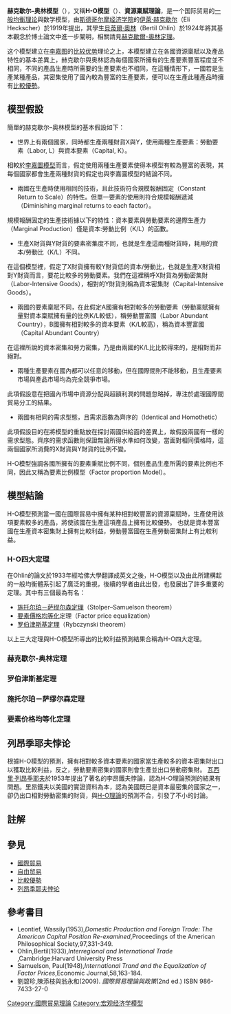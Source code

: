 {{Economics sidebar}}
{{國際貿易}}
'''赫克歇尔–奥林模型'''（{{lang-en|Heckscher–Ohlin model}}），又稱'''H-O模型'''（{{lang|en|H-O model}}）、'''資源稟賦理論'''，是一个国际贸易的[[一般均衡理论|一般均衡理论]]與数学模型，由[[斯德哥尔摩经济学院|斯德哥尔摩经济学院]]的[[伊萊·赫克歇尔|伊萊·赫克歇尔]]（Eli Heckscher）於1919年提出，其學生[[貝蒂爾·奧林|貝蒂爾·奧林]]（Bertil Ohlin）於1924年將其基本觀念於博士論文中進一步闡明，相關請見[[赫克歇爾-奧林定理|赫克歇爾-奧林定理]]。

这个模型建立在[[李嘉图|李嘉图]]的[[比较优势|比较优势]]理论之上，本模型建立在各國資源稟賦以及產品特性的基本差異上，赫克歇尔與奥林認為每個國家所擁有的生產要素豐富程度並不相同，不同的產品生產時所需要的生產要素也不相同，在這種情形下，一國若是生產某種產品，其密集使用了國內較為豐富的生產要素，便可以在生產此種產品時擁有[[比較優勢|比較優勢]]。

==模型假設==
簡單的赫克歇尔–奥林模型的基本假設如下：

*世界上有兩個國家，同時都生產兩種財貨X與Y，使用兩種生產要素：勞動要素（Labor, L）與資本要素（Capital, K）。
相較於[[比较优势|李嘉圖模型]]而言，假定使用兩種生產要素使得本模型有較為豐富的表現，其每個國家都會生產兩種財貨的假定也與李嘉圖模型的結論不同。
*兩國在生產時使用相同的技術，且此技術符合規模報酬固定（Constant Return to Scale）的特性。但單一要素的使用則符合規模報酬遞減（Diminishing marginal returns to each factor）。
規模報酬固定的生產技術據以下的特性：資本要素與勞動要素的邊際生產力（Marginal Production）僅是資本:勞動比例（K/L）的函數。
*生產X財貨與Y財貨的要素密集度不同，也就是生產這兩種財貨時，耗用的資本/勞動比（K/L）不同。
在這個模型裡，假定了X財貨擁有較Y財貨低的資本/勞動比，也就是生產X財貨相對Y財貨而言，要花比較多的勞動要素。我們在這裡稱呼X財貨為勞動密集財（Labor-Intensive Goods），相對的Y財貨則稱為資本密集財（Capital-Intensive Goods）。
*兩國的要素稟賦不同，在此假定A國擁有相對較多的勞動要素（勞動稟賦擁有量對資本稟賦擁有量的比例K/L較低），稱勞動豐富國（Labor Abundant Country），B國擁有相對較多的資本要素（K/L較高），稱為資本豐富國（Capital Abundant Country）
在這裡所說的資本密集和勞力密集，乃是由兩國的K/L比比較得來的，是相對而非絕對。
*兩種生產要素在國內都可以任意的移動，但在國際間則不能移動，且生產要素市場與產品市場均為完全競爭市場。
此項假設意在把國內市場中資源分配與超額利潤的問題忽略掉，專注於處理國際間貿易分工的結果。
*兩國有相同的需求型態，且需求函數為齊序的（Identical and Homothetic）
此項假設目的在將模型的重點放在探討兩國供給面的差異上，故假設兩國有一樣的需求型態。齊序的需求函數則保證無論所得水準如何改變，當面對相同價格時，這兩個國家所消費的X財貨與Y財貨的比例不變。

H-O模型強調各國所擁有的要素秉賦比例不同，個別產品生產所需的要素比例也不同，因此又稱為要素比例模型（Factor proportion Model）。

==模型結論==
H-O模型預測當一國在國際貿易中擁有某种相對較豐富的資源稟賦時，生產使用該項要素較多的產品，將使該國在生產這項產品上擁有比較優勢。
也就是資本豐富國在生產資本密集財上擁有比較利益，勞動豐富國在生產勞動密集財上有比較利益。

===H-O四大定理===
在Ohlin的論文於1933年經哈佛大學翻譯成英文之後，H-O模型以及由此所建構起的一般均衡體系引起了廣泛的重視，後續的學者由此出發，也發展出了許多重要的定理。其中有三個最為有名：
* [[施托尔珀－萨缪尔森定理|施托尔珀－萨缪尔森定理]]（Stolper–Samuelson theorem）
* [[要素價格均等化|要素價格均等化]]定理（Factor price equalization）
* [[罗伯津斯基定理|罗伯津斯基定理]]（Rybczynski theorem）

以上三大定理與H-O模型所導出的比較利益預測結果合稱為H-O四大定理。

===赫克歇尔-奥林定理===
{{main|赫克歇爾-奧林定理}}

===罗伯津斯基定理===
{{main|罗伯津斯基定理}}

===施托尔珀－萨缪尔森定理===
{{main|施托尔珀－萨缪尔森定理}}

===要素价格均等化定理===
{{main|要素價格均等化}}

==列昂季耶夫悖论==
{{main|列昂季耶夫悖论}}
根據H-O模型的預測，擁有相對較多資本要素的國家當生產較多的資本密集財出口以獲取比較利益，反之，勞動要素密集的國家則會生產並出口勞動密集財。
[[瓦西里·列昂季耶夫|瓦西里·列昂季耶夫]]於1953年提出了著名的李昂鐵夫悖論，認為H-O理論預測的結果有問題。里昂鐵夫以美國的實證資料為本，認為美國既已是資本最密集的國家之一，卻仍出口相對勞動密集的財貨，與[[H-O理論|H-O理論]]的預測不合，引發了不小的討論。

==註解==
==參見==
*[[國際貿易|國際貿易]]
*[[自由贸易|自由贸易]]
*[[比較優勢|比較優勢]]
*[[列昂季耶夫悖论|列昂季耶夫悖论]]

==參考書目==
*Leontief, Wassily(1953),''Domestic Production and Foreign Trade: The American Capital Position Re-examined'',Proceedings of the American Philosophical Society,97,331-349.
*Ohlin,Bertil(1933),''Interregional and International Trade'' ,Cambridge:Harvard University Press
*Samuelson, Paul(1948),''International Trand and the Equalization of Factor Prices'',Economic Journal,58,163-184.
*劉碧珍,陳添枝與翁永和(2009). ''國際貿易理論與政策''(2nd ed.) ISBN 986-7433-27-0
{{Authority control}}

[[Category:國際貿易理論|Category:國際貿易理論]]
[[Category:宏观经济学模型|Category:宏观经济学模型]]